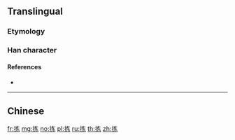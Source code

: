 {{also|揀}}
==Translingual==

===Etymology===
{{Han simp|揀|f=柬|t=𫠣}}

===Han character===
{{Han char|rn=64|rad=手|as=05|sn=8|four=|canj=QKVC|ids=⿰扌𫠣}}

====References====
* {{Han ref|kx=0427.161|hdz=31851.010|uh=62E3}}

----

==Chinese==
{{zh-see|揀}}

[[fr:拣]]
[[mg:拣]]
[[no:拣]]
[[pl:拣]]
[[ru:拣]]
[[th:拣]]
[[zh:拣]]